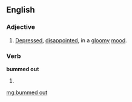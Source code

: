 ==English==

===Adjective===
{{en-adj|pos=[[bummed]] [[out]]}}

# {{slang}} [[depressed|Depressed]], [[disappoint]]ed, in a [[gloomy]] [[mood]].

===Verb===
'''bummed out'''

# {{past of|bum out}}

[[mg:bummed out]]